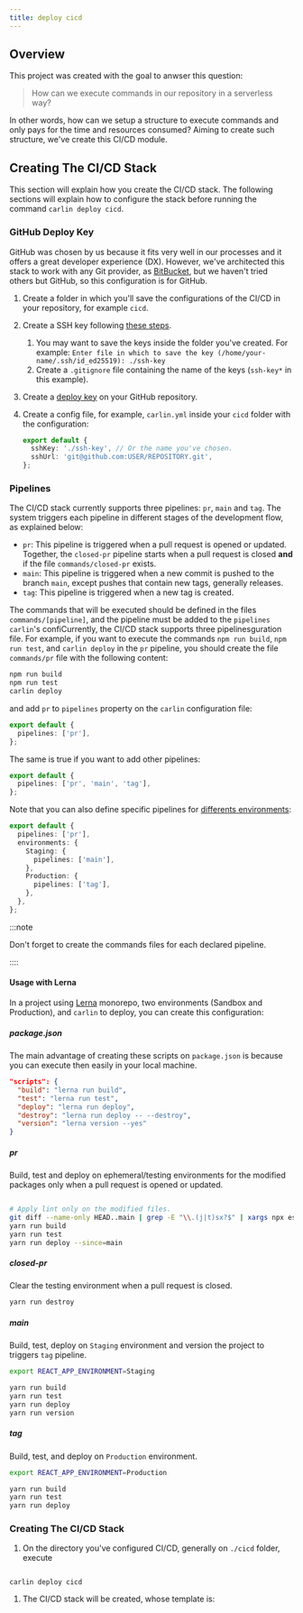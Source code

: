 ```yaml
---
title: deploy cicd
---
```




## Overview

This project was created with the goal to anwser this question:

> How can we execute commands in our repository in a serverless way?

In other words, how can we setup a structure to execute commands and only pays for the time and resources consumed? Aiming to create such structure, we've create this CI/CD module.

## Creating The CI/CD Stack

This section will explain how you create the CI/CD stack. The following sections will explain how to configure the stack before running
the command `carlin deploy cicd`.

### GitHub Deploy Key

GitHub was chosen by us because it fits very well in our processes and it offers a great developer experience (DX).
However, we've architected this stack to work with any Git provider, as [BitBucket](https://bitbucket.org/), but we haven't tried
others but GitHub, so this configuration is for GitHub.

1. Create a folder in which you'll save the configurations of the CI/CD in your repository, for example `cicd`.
1. Create a SSH key following [these steps](https://docs.github.com/en/github/authenticating-to-github/generating-a-new-ssh-key-and-adding-it-to-the-ssh-agent#generating-a-new-ssh-key).
   1. You may want to save the keys inside the folder you've created. For example: `Enter file in which to save the key (/home/your-name/.ssh/id_ed25519): ./ssh-key`
   1. Create a `.gitignore` file containing the name of the keys (`ssh-key*` in this example).
1. Create a [deploy key](https://docs.github.com/en/developers/overview/managing-deploy-keys#deploy-keys) on your GitHub repository.
1. Create a config file, for example, `carlin.yml` inside your `cicd` folder with the configuration:

   ```ts title="carlin.ts"
   export default {
     sshKey: './ssh-key', // Or the name you've chosen.
     sshUrl: 'git@github.com:USER/REPOSITORY.git',
   };
   ```

### Pipelines

The CI/CD stack currently supports three pipelines: `pr`, `main` and `tag`. The system triggers each pipeline in different stages of the development
flow, as explained below:

- `pr`: This pipeline is triggered when a pull request is opened or updated. Together, the `closed-pr` pipeline starts when a pull request is closed **and** if the file `commands/closed-pr` exists.
- `main`: This pipeline is triggered when a new commit is pushed to the branch `main`, except pushes that contain new tags, generally releases.
- `tag`: This pipeline is triggered when a new tag is created.

The commands that will be executed should be defined in the files `commands/[pipeline]`, and the pipeline must be added to the `pipelines`
`carlin`'s confiCurrently, the CI/CD stack supports three pipelinesguration file. For example, if you want to execute the commands `npm run build`, `npm run test`, and `carlin deploy`
in the `pr` pipeline, you should create the file `commands/pr` file with the following content:

```sh title="commands/pr"
npm run build
npm run test
carlin deploy
```

and add `pr` to `pipelines` property on the `carlin` configuration file:

```ts title="carlin.ts"
export default {
  pipelines: ['pr'],
};
```

The same is true if you want to add other pipelines:

```ts title="carlin.ts"
export default {
  pipelines: ['pr', 'main', 'tag'],
};
```

Note that you can also define specific pipelines for [differents environments](/docs/CLI#environments):

```ts title="carlin.ts"
export default {
  pipelines: ['pr'],
  environments: {
    Staging: {
      pipelines: ['main'],
    },
    Production: {
      pipelines: ['tag'],
    },
  },
};
```

:::note

Don't forget to create the commands files for each declared pipeline.

::::

#### Usage with Lerna

In a project using [Lerna](https://lerna.js.org/) monorepo, two environments (Sandbox and Production), and `carlin` to deploy, you can create this configuration:

##### package.json

The main advantage of creating these scripts on `package.json` is because you can execute then easily in your local machine.

```json title=package.json
"scripts": {
  "build": "lerna run build",
  "test": "lerna run test",
  "deploy": "lerna run deploy",
  "destroy": "lerna run deploy -- --destroy",
  "version": "lerna version --yes"
}
```

##### pr

Build, test and deploy on ephemeral/testing environments for the modified packages only when a pull request is opened or updated.

```sh title=cicd/commands/pr

# Apply lint only on the modified files.
git diff --name-only HEAD..main | grep -E "\\.(j|t)sx?$" | xargs npx eslint --no-error-on-unmatched-pattern
yarn run build
yarn run test
yarn run deploy --since=main
```

##### closed-pr

Clear the testing environment when a pull request is closed.

```sh title=cicd/commands/closed-pr
yarn run destroy
```

##### main

Build, test, deploy on `Staging` environment and version the project to triggers `tag` pipeline.

```sh title=cicd/commands/main
export REACT_APP_ENVIRONMENT=Staging

yarn run build
yarn run test
yarn run deploy
yarn run version
```

##### tag

Build, test, and deploy on `Production` environment.

```sh title=cicd/commands/tag
export REACT_APP_ENVIRONMENT=Production

yarn run build
yarn run test
yarn run deploy
```

### Creating The CI/CD Stack

1. On the directory you've configured CI/CD, generally on `./cicd` folder, execute

```

carlin deploy cicd

```

1. The CI/CD stack will be created, whose template is:

<Template json={cicdTemplate} />

The next section will explain all resources created by the CI/CD stack.

## Stack Resources

When deployed, the CI/CD create these resources:

1. [Repository Image Registry](#repository-image-registry)
1. [Repository Image Builder](#repository-image-builder)
1. [CI/CD REST API](#cicd-rest-api)

### Repository Image Registry

<InnerHTML html={cicdTemplateGetEcrRepositoryComment} />

<Template json={cicdTemplateEcrRepository} />

#### Running Local

You can test the created image in your local environment following theses steps:

1. Perform a Docker login running the command if you're using [AWS CLI v2](https://docs.aws.amazon.com/cli/latest/userguide/install-cliv2.html):

```sh
aws ecr get-login-password --region ${AWS_REGION} | docker login --username AWS --password-stdin ${AWS_ACCOUNT_ID}.dkr.ecr.${AWS_REGION}.amazonaws.com
```

1. Pull the image:

   ```sh
   docker pull ${AWS_ACCOUNT_ID}.dkr.ecr.${AWS_REGION}.amazonaws.com/${REPOSITORY_NAME}:latest
   ```

1. [Run bash in a disposable new container:](https://stackoverflow.com/a/43309168/8786986)

   ```sh
   docker run --rm -it --entrypoint bash $IMAGE_NAME_OR_ID
   ```

1. Run `exit` to close the bash.

### Repository Image Builder

<InnerHTML html={cicdTemplateGetRepositoryImageBuilderComment} />

The [build specification (buildspec)](https://docs.aws.amazon.com/codebuild/latest/userguide/build-spec-ref.html) of the repository image builder is show below:

<CodeBlock className="yml">
  {carlinCicdRepositoryImageBuilderBuildSpec}
</CodeBlock>

The [Dockerfile](https://docs.docker.com/engine/reference/builder/) used to build the Docker image of the repository is:

<CodeBlock className="dockerfile">
  {carlinCicdRepositoryImageBuilderDockerfile}
</CodeBlock>

### ECS Fargate Task

Once we have the image on registry, the deploymend also creates an [ECS Fargate](https://aws.amazon.com/fargate) task definition. This task receives commands and execute them in a Docker container using the repository image.
The code below shows that base task configuration.

<Template json={carlinCicdRepositoryEcsTaskDefinition} />

### CI/CD REST API

<InnerHTML html={cicdApiV1HandlerComment} />
